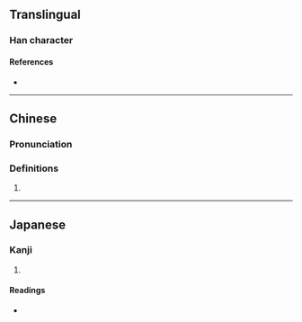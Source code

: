{{character info}}
==Translingual==

===Han character===
{{Han char|rn=85|rad=水|as=15|sn=18|four=31147|canj=EMBE|ids=⿰氵憂}}

====References====
* {{Han ref|kx=0658.140|dkj=18571|dj=1068.140|hdz=31777.090|uh=7000|ud=28672|bh=EFF3|bd=61427}}

----

==Chinese==
{{zh-forms}}

===Pronunciation===
{{zh-pron
|m=yōu
|c=jau1
|mc=y
|oc=y
|ma=
|cat=
}}

===Definitions===
{{zh-hanzi}}

# {{rfdef|zh}}

----

==Japanese==

===Kanji===
{{ja-kanji|grade=|rs=水15}}

# {{rfdef|ja|sort=水15}}

====Readings====
* {{ja-readings|on=[[ゆう]] (yū), [[う]] (u)|kun=[[あつい]] (atsui)}}